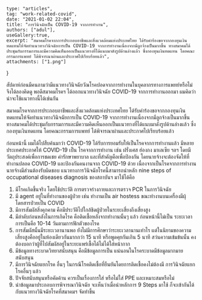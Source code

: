 	type: "articles",
	tag: "work-related-covid",
	date: "2021-01-02 22:04",
    title: "การวินิจฉัยเป็น COVID-19 จากการทำงาน",
    authors: ["adul"],
    useGallery:true,
	excerpt: "สมาคมโรคจากการประกอบอาชีพและสิ่งแวดล้อมแห่งประเทศไทย ได้รับคำร้องขอจากกองทุนเงินทดแทนให้จัดทำแนวทางวินิจฉัยการเป็น COVID-19 จากการทำงานเนื่องจากมีลูกจ้างเป็นมากขึ้น ทางสมาคมได้ประชุมกับกรรมการและมีความคิดเห็นออกเป็นแนวทางที่ได้แนบมาดังรูปด้านล่างแล้ว ซึ่งกองทุนเงินทดแทน โดยคณะกรรมการแพทย์ ได้พิจารณาผ่านและประกาศไปเรียบร้อยแล้ว",
	attachments: ["1.png"]
}

สัปดาห์ก่อนมีคนถามว่ามีแนวทางวินิจฉัยวัณโรคปอดจากการทำงานในบุคลากรทางการแพทย์หรือไม่ จึงได้ลองคิดดู พอดีสมาคมโรคฯ ได้ออกแนวทางวินิจฉัย COVID-19 จากการทำงานออกมา ผมคิดว่าน่าจะใช้แนวทางนี้ได้เช่นกัน 

สมาคมโรคจากการประกอบอาชีพและสิ่งแวดล้อมแห่งประเทศไทย ได้รับคำร้องขอจากกองทุนเงินทดแทนให้จัดทำแนวทางวินิจฉัยการเป็น COVID-19 จากการทำงานเนื่องจากมีลูกจ้างเป็นมากขึ้น ทางสมาคมได้ประชุมกับกรรมการและมีความคิดเห็นออกเป็นแนวทางที่ได้แนบมาดังรูปด้านล่างแล้ว ซึ่งกองทุนเงินทดแทน โดยคณะกรรมการแพทย์ ได้พิจารณาผ่านและประกาศไปเรียบร้อยแล้ว 

ก่อนหน้านี้ ผมได้ไปสืบค้นมาว่า COVID-19 ได้รับการยอมรับให้เป็นโรคจากการทำงานแล้ว มีหลายประเทศประกาศให้ COVID-19 เป็น โรคจากการทำงาน เช่น ฝรั่งเศส ฮ่องกง มาเลเซีย ฯลฯ โดยมีวัตถุประสงค์เพื่อการชดเชย ค่ารักษาพยาบาล และที่สำคัญคือเพื่อป้องกัน โดยนายจ้างจะต้องจัดให้ที่ทำงานปลอด COVID-19 และป้องกันคนงานจาก COVID-19 ด้วย เนื่องจากเป็นโรคจากการทำงาน นายจ้างมีส่วนต้องรับผิดชอบ
แนวทางการวินิจฉัยโรคนี้สามารถนำหลัก nine steps of occupational diseases diagnosis ของสถาบันฯ มาใช้ได้คือ 
1. มีโรคเกิดขึ้นจริง โดยใช้ประวัติ การตรวจร่างกายและการตรวจ PCR ในการวินิจฉัย
2. มี agent อยู่ในที่ทำงานของผู้ป่วย เช่น ทำงานเป็น air hostess ขณะทำงานบนเครื่องมีผุ้โดยสารป่วยเป็น COVID  
3. มีการสัมผัสสิ่งคุกคาม คือมีประวัติไปใกล้ชิดผู้ป่วยในระยะเสี่ยงถึงเสี่ยงสูง
4. มีลำดับก่อนหลังในการเกิดโรค คือติดเชื้อหลังจากทำงานนั้นๆ แล้ว ก่อนหน้านี้ไม่เป็น ระยะเวลาการเป็นคือ 10-14 วันตามการฟักตัวของโรค
5. การสัมผัสนั้นมีระยะเวลานานพอ ยังไม่มีการศึกษาว่าระยะเวลานานเท่าไร แต่ในนิยามของความเสี่ยงสูงคืออยู่ในห้องเดียวกันมากกว่า 15 นาที หรือพูดคุยกันเกิน 5 นาที สว่นความเข้มข้นนั้น คงต้องบอกว่าผู้ที่ไปสัมผัสอยู่ในระยะแพร่เชื้อได้ไม่ได้ใส่หน้ากาก
6. มีข้อมูลทางระบาดวิทยาสนับสนุน คือมีข้อมูลการเป็น แน่นอนในโรคระบาดมีข้อมูลมากมายสนับสนุน
7. มีการวินิจฉัยแยกโรค อื่นๆ ในกรณีโรคติดเชื้อที่ยืนยันโดยการติดเชื้อคงไม่ต้องมี การวินิจฉัยแยกโรคอื่นๆ แล้ว 
8. ปัจจัยสนับสนุนหรือคัดค้าน ควรเป็นเรื่องการใส่ หรือไม่ใส่ PPE และเหมาะสมหรือไม่ 
9. นำข้อมูลมาประกอบการพิจารณาวินิจฉัย 
จะเห็นว่าเมื่อนำหลักการ 9 Steps มาใช้ ก็จะเข้ากันได้กับแนวทางวินิจฉัยโรคที่สมาคมฯ จัดทำขึ้น